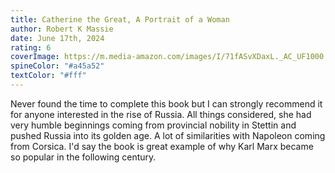 ```yaml
---
title: Catherine the Great, A Portrait of a Woman
author: Robert K Massie
date: June 17th, 2024
rating: 6
coverImage: https://m.media-amazon.com/images/I/71fASvXDaxL._AC_UF1000,1000_QL80_.jpg 
spineColor: "#a45a52"
textColor: "#fff"
---
```



Never found the time to complete this book but I can strongly recommend it for anyone interested in the rise of Russia. All things considered, she had very humble beginnings coming from provincial nobility in Stettin and pushed Russia into its golden age. A lot of similarities with Napoleon coming from Corsica. I'd say the book is great example of why Karl Marx became so popular in the following century. 
